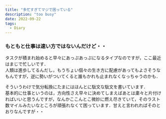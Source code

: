 ```yaml
---
title: "多忙すぎてマジで困っている"
description: "too busy"
date: 2022-09-22
tags:
  - Diary
---
```


### もともと仕事は速い方ではないんだけど・・

タスクが積まれ始めると早々にあっぷあっぷになるタイプなのですが，ここ最近はまじで忙しいです．  
人類は進歩してるんだし，もうちょい個々の生き方に配慮があってもよさそうなもんですが，逆に勢いがついてくると誰もかれも止まれなくなっちゃうのかも．

そういうわけで気分転換にたまにはほんとに駄文な駄文を書いています．  
基本的に仕事というのは，方向性さえ早々に決めてしまえばあとは粛々と片付ければいいと思うんですが，なんかここんとこ微妙に燃え尽きていて，そのラスト数マイルみたいなところが頑張れなくて困っています．甘えと言われればそのとおりなんですが・・




